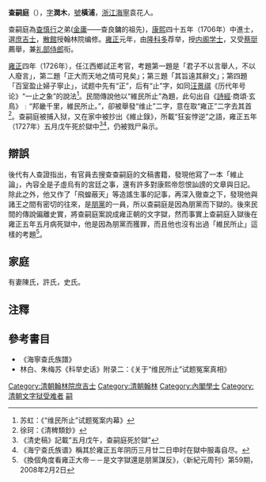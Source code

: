 '''查嗣庭'''（{{bd|17世纪||1727年|CatIdx=Z査}}），[[表字|字]]'''潤木'''，[[號|號]]'''橫浦'''，[[浙江省|浙江]][[海宁县_(明朝)|海寧]]袁花人。

查嗣庭為[[查慎行|查慎行]]之弟([[金庸|金庸]]――查良鏞的祖先)，[[康熙|康熙]]四十五年（1706年）中進士，選[[庶吉士|庶吉士]]，[[散館|散館]]授翰林院编修。[[雍正|雍正]]元年，由[[隆科多|隆科多]]荐举，授[[内阁学士|内阁学士]]，又受[[蔡珽|蔡珽]]薦舉，兼[[礼部侍郎|礼部侍郎]]衔。

[[雍正|雍正]]四年（1726年），任江西鄉試正考官，考題第一題是「君子不以言舉人，不以人廢言」，第二題「正大而天地之情可見矣」；第三題「其旨遠其辭文」；第四題「百室盈止婦子寧止」，试题中先有“正”，后有“止”字，如同[[汪景祺|汪景祺]]《历代年号论》“一止之象”的說法<ref>苏虹：《“维民所止”试题冤案内幕》</ref>。民間傳說他以“維民所止”為題，此句出自《[[詩經|詩經]]·商頌·玄鳥》﹕“邦畿千里，維民所止。”，卻被舉發“维止”二字，意在取“雍正”二字去其首<ref>徐珂：《清稗類鈔》</ref>。查嗣庭被捕入狱，又在家中被抄出《維止錄》，所載“狂妄悖逆”之語，雍正五年（1727年）五月戊午死於獄中<ref>《清史稿》記載“五月戊午，查嗣庭死於獄”</ref><ref>《海宁查氏族谱》稱其於雍正五年阴历三月廿二日申时在獄中服毒自尽。</ref>，仍被戮尸枭示。

==辯誤==
後代有人查證指出，有官員去搜查查嗣庭的文稿書籍，發現他寫了一本「維止論」，內容全是子虛烏有的宮廷之事，還有許多對康熙帝怨恨訕謗的文章與日記。除此之外，他又作了「飛蝗蔽天」等造謠生事的記事，再深入徹查之下，發現他與諸王之間有密切的往來，是[[朋黨|朋黨]]的一員，所以查嗣庭是因為朋黨而下獄的。後來民間的傳說偏離史實，將查嗣庭案說成雍正朝的文字獄，然而事實上查嗣庭入獄後在雍正五年五月病死獄中，他是因為朋黨而獲罪，而且他也沒有出過「維民所止」這樣的考題<ref>《換個角度看雍正大帝－－是文字獄還是朋黨謀反》，〈新紀元周刊〉第59期，2008年2月2日</ref>。

== 家庭 ==
有妻陳氏，許氏，史氏。

==注釋==
{{reflist}}

==參考書目==
* 《海寧查氏族譜》
* 林白、朱梅苏《科举史话》附录二：《关于“维民所止”试题冤案真相》

{{康熙四十五年丙戌科殿試金榜}}
{{DEFAULTSORT:Zha查}}
[[Category:清朝翰林院庶吉士|Category:清朝翰林院庶吉士]]
[[Category:清朝翰林|Category:清朝翰林]]
[[Category:內閣學士|Category:內閣學士]]
[[Category:清朝文字狱受难者|Category:清朝文字狱受难者]]
[[Category:海宁查氏|嗣]]